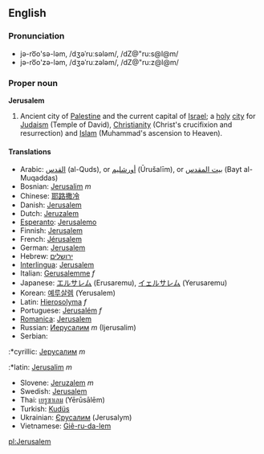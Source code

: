 ==English==
===Pronunciation===
*jə-ro͞o'sə-ləm, /dʒəˈruːsələm/, /dZ@"ru:s@l@m/
*jə-ro͞o'zə-ləm, /dʒəˈruːzələm/, /dZ@"ru:z@l@m/

===Proper noun===
'''Jerusalem'''

#Ancient city of [[Palestine]] and the current capital of [[Israel]]; a [[holy]] [[city]] for [[Judaism]] (Temple of David), [[Christianity]] (Christ's crucifixion and resurrection) and [[Islam]] (Muhammad's ascension to Heaven).

====Translations====
*Arabic: [[القدس]] (al-Quds), or [[أورشليم]] (Ūrušalīm), or [[بيت المقدس]] (Bayt al-Muqaddas)
*Bosnian: [[Jerusalim]] ''m''
*Chinese: [[耶路撒冷]]
*Danish: [[Jerusalem]]
*Dutch: [[Jeruzalem]]
*[[Esperanto]]: [[Jerusalemo]]
*Finnish: [[Jerusalem]]
*French: [[Jérusalem]]
*German: [[Jerusalem]]
*Hebrew: [[ירושלים]]
*[[Interlingua]]: [[Jerusalem]]
*Italian: [[Gerusalemme]] ''f''
*Japanese: [[エルサレム]] (Erusaremu), [[イェルサレム]] (Yerusaremu)
*Korean: [[예루살렘]] (Yerusalem)
*Latin: [[Hierosolyma]] ''f''
*Portuguese: [[Jerusalém]] ''f''
*[[Romanica]]: [[Jerusalem]]
*Russian: [[Иерусалим]] ''m'' (Ijerusalim)
*Serbian:
:*cyrillic: [[Јерусалим]] ''m''
:*latin: [[Jerusalim]] ''m''
*Slovene: [[Jeruzalem]] ''m''
*Swedish: [[Jerusalem]]
*Thai: [[เยรูซาเลม]] (Yērūsālēm)
*Turkish: [[Kudüs]]
*Ukrainian: [[Єрусалим]] (Jerusalym)
*Vietnamese: [[Giê-ru-da-lem]]

[[pl:Jerusalem]]